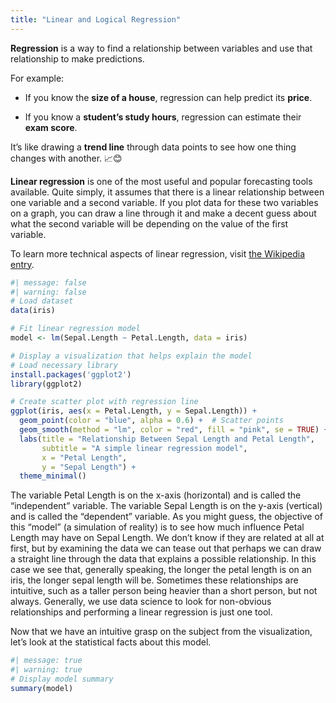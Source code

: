 ```yaml
---
title: "Linear and Logical Regression"
---
```


**Regression** is a way to find a relationship between variables and use that relationship to make predictions.

For example:

-   If you know the **size of a house**, regression can help predict its **price**.

-   If you know a **student’s study hours**, regression can estimate their **exam score**.

It’s like drawing a **trend line** through data points to see how one thing changes with another. 📈😊

**Linear regression** is one of the most useful and popular forecasting tools available. Quite simply, it assumes that there is a linear relationship between one variable and a second variable. If you plot data for these two variables on a graph, you can draw a line through it and make a decent guess about what the second variable will be depending on the value of the first variable.

To learn more technical aspects of linear regression, visit [the Wikipedia entry](https://en.wikipedia.org/wiki/Linear_regression){.uri}.

```r
#| message: false
#| warning: false
# Load dataset
data(iris)

# Fit linear regression model
model <- lm(Sepal.Length ~ Petal.Length, data = iris)

# Display a visualization that helps explain the model
# Load necessary library
install.packages('ggplot2')
library(ggplot2)

# Create scatter plot with regression line
ggplot(iris, aes(x = Petal.Length, y = Sepal.Length)) +
  geom_point(color = "blue", alpha = 0.6) +  # Scatter points
  geom_smooth(method = "lm", color = "red", fill = "pink", se = TRUE) +  # Regression line
  labs(title = "Relationship Between Sepal Length and Petal Length",
       subtitle = "A simple linear regression model",
       x = "Petal Length",
       y = "Sepal Length") +
  theme_minimal()
```

The variable Petal Length is on the x-axis (horizontal) and is called the "independent" variable. The variable Sepal Length is on the y-axis (vertical) and is called the "dependent" variable. As you might guess, the objective of this "model" (a simulation of reality) is to see how much influence Petal Length may have on Sepal Length. We don't know if they are related at all at first, but by examining the data we can tease out that perhaps we can draw a straight line through the data that explains a possible relationship. In this case we see that, generally speaking, the longer the petal length is on an iris, the longer sepal length will be. Sometimes these relationships are intuitive, such as a taller person being heavier than a short person, but not always. Generally, we use data science to look for non-obvious relationships and performing a linear regression is just one tool.

Now that we have an intuitive grasp on the subject from the visualization, let's look at the statistical facts about this model.

```r
#| message: true
#| warning: true
# Display model summary
summary(model)
```
